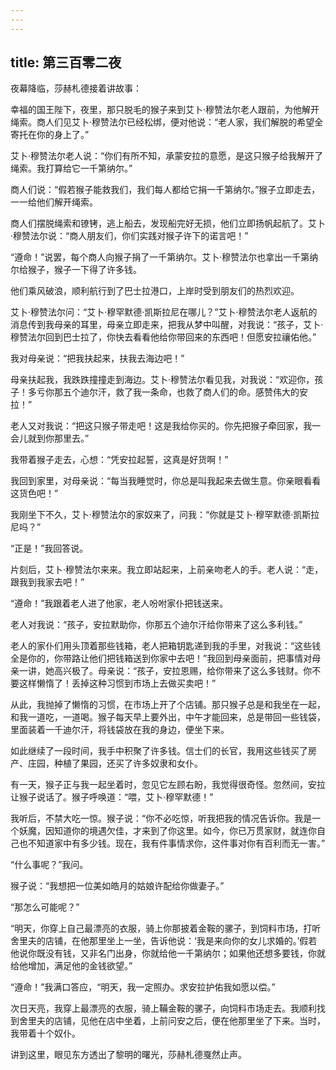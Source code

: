 ```yaml
---
---
---
```

title: 第三百零二夜
---






夜幕降临，莎赫札德接着讲故事：





幸福的国王陛下，夜里，那只脱毛的猴子来到艾卜·穆赞法尔老人跟前，为他解开绳索。商人们见艾卜·穆赞法尔已经松绑，便对他说：“老人家，我们解脱的希望全寄托在你的身上了。”

艾卜·穆赞法尔老人说：“你们有所不知，承蒙安拉的意愿，是这只猴子给我解开了绳索。我打算给它一千第纳尔。”

商人们说：“假若猴子能救我们，我们每人都给它捐一千第纳尔。”猴子立即走去，一一给他们解开绳索。

商人们摆脱绳索和镣铐，逃上船去，发现船完好无损，他们立即扬帆起航了。艾卜·穆赞法尔说：“商人朋友们，你们实践对猴子许下的诺言吧！”

“遵命！”说罢，每个商人向猴子捐了一千第纳尔。艾卜·穆赞法尔也拿出一千第纳尔给猴子，猴子一下得了许多钱。

他们乘风破浪，顺利航行到了巴士拉港口，上岸时受到朋友们的热烈欢迎。

艾卜·穆赞法尔问：“艾卜·穆罕默德·凯斯拉尼在哪儿？”艾卜·穆赞法尔老人返航的消息传到我母亲的耳里，母亲立即走来，把我从梦中叫醒，对我说：“孩子，艾卜·穆赞法尔回到巴士拉了，你快去看看他给你带回来的东西吧！但愿安拉禳佑他。”

我对母亲说：“把我扶起来，扶我去海边吧！”

母亲扶起我，我跌跌撞撞走到海边。艾卜·穆赞法尔看见我，对我说：“欢迎你，孩子！多亏你那五个迪尔汗，救了我一条命，也救了商人们的命。感赞伟大的安拉！”

老人又对我说：“把这只猴子带走吧！这是我给你买的。你先把猴子牵回家，我一会儿就到你那里去。”

我带着猴子走去，心想：“凭安拉起誓，这真是好货啊！”

我回到家里，对母亲说：“每当我睡觉时，你总是叫我起来去做生意。你亲眼看看这货色吧！”

我刚坐下不久，艾卜·穆赞法尔的家奴来了，问我：“你就是艾卜·穆罕默德·凯斯拉尼吗？”

“正是！”我回答说。

片刻后，艾卜·穆赞法尔来来。我立即站起来，上前亲吻老人的手。老人说：“走，跟我到我家去吧！”

“遵命！”我跟着老人进了他家，老人吩咐家仆把钱送来。

老人对我说：“孩子，安拉默助你，你那五个迪尔汗给你带来了这么多利钱。”

老人的家仆们用头顶着那些钱箱，老人把箱钥匙递到我的手里，对我说：“这些钱全是你的，你带路让他们把钱箱送到你家中去吧！”我回到母亲面前，把事情对母亲一讲，她高兴极了。母亲说：“孩子，安拉恩赐，给你带来了这么多钱财。你不要这样懒惰了！丢掉这种习惯到市场上去做买卖吧！”

从此，我抛掉了懒惰的习惯，在市场上开了个店铺。那只猴子总是和我坐在一起，和我一道吃，一道喝。猴子每天早上要外出，中午才能回来，总是带回一些钱袋，里面装着一千迪尔汗，将钱袋放在我的身边，便坐下来。

如此继续了一段时间，我手中积聚了许多钱。信士们的长官，我用这些钱买了房产、庄园，种植了果园，还买了许多奴隶和女仆。

有一天，猴子正与我一起坐着时，忽见它左顾右盼，我觉得很奇怪。忽然间，安拉让猴子说话了。猴子呼唤道：“喂，艾卜·穆罕默德！”

我听后，不禁大吃一惊。猴子说：“你不必吃惊，听我把我的情况告诉你。我是一个妖魔，因知道你的境遇欠佳，才来到了你这里。如今，你已万贯家财，就连你自己也不知道家中有多少钱。现在，我有件事情求你，这件事对你有百利而无一害。”

“什么事呢？”我问。

猴子说：“我想把一位美如皓月的姑娘许配给你做妻子。”

“那怎么可能呢？”

“明天，你穿上自己最漂亮的衣服，骑上你那披着金鞍的骡子，到饲料市场，打听舍里夫的店铺，在他那里坐上一坐，告诉他说：‘我是来向你的女儿求婚的。’假若他说你既没有钱，又非名门出身，你就给他一千第纳尔；如果他还想多要钱，你就给他增加，满足他的金钱欲望。”

“遵命！”我满口答应，“明天，我一定照办。求安拉护佑我如愿以偿。”

次日天亮，我穿上最漂亮的衣服，骑上鞴金鞍的骡子，向饲料市场走去。我顺利找到舍里夫的店铺，见他在店中坐着，上前问安之后，便在他那里坐了下来。当时，我带着十个奴仆。





讲到这里，眼见东方透出了黎明的曙光，莎赫札德戛然止声。